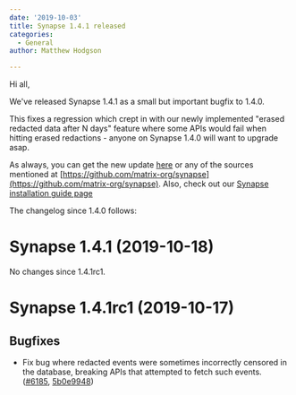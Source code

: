 ```yaml
---
date: '2019-10-03'
title: Synapse 1.4.1 released
categories:
  - General
author: Matthew Hodgson

---
```


Hi all,

We've released Synapse 1.4.1 as a small but important bugfix to 1.4.0.

This fixes a regression which crept in with our newly implemented "erased redacted data after N days" feature where some APIs
would fail when hitting erased redactions - anyone on Synapse 1.4.0 will want to upgrade asap.

As always, you can get the new update [here](https://github.com/matrix-org/synapse/releases/tag/v1.4.1) or any of the sources mentioned at [https://github.com/matrix-org/synapse](https://github.com/matrix-org/synapse). Also, check out our [Synapse installation guide page](https://matrix.org/docs/guides/installing-synapse)

The changelog since 1.4.0 follows:

Synapse 1.4.1 (2019-10-18)
==========================

No changes since 1.4.1rc1.


Synapse 1.4.1rc1 (2019-10-17)
=============================

Bugfixes
--------

- Fix bug where redacted events were sometimes incorrectly censored in the database, breaking APIs that attempted to fetch such events. ([\#6185](https://github.com/matrix-org/synapse/issues/6185), [5b0e9948](https://github.com/matrix-org/synapse/commit/5b0e9948eaae801643e594b5abc8ee4b10bd194e))
